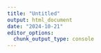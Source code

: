 ```yaml
---
title: "Untitled"
output: html_document
date: "2024-10-21"
editor_options: 
  chunk_output_type: console
---
```

